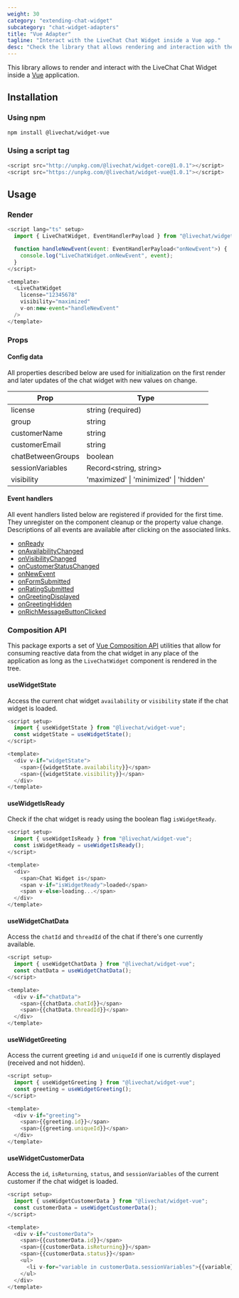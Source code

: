 ```yaml
---
weight: 30
category: "extending-chat-widget"
subcategory: "chat-widget-adapters"
title: "Vue Adapter"
tagline: "Interact with the LiveChat Chat Widget inside a Vue app."
desc: "Check the library that allows rendering and interaction with the LiveChat Chat Widget inside a Vue application."
---
```


This library allows to render and interact with the LiveChat Chat Widget inside a [Vue](https://vuejs.org/) application.

## Installation

### Using npm

```bash
npm install @livechat/widget-vue
```

### Using a script tag

```js
<script src="http://unpkg.com/@livechat/widget-core@1.0.1"></script>
<script src="https://unpkg.com/@livechat/widget-vue@1.0.1"></script>
```

## Usage

### Render

```js
<script lang="ts" setup>
  import { LiveChatWidget, EventHandlerPayload } from "@livechat/widget-vue";

  function handleNewEvent(event: EventHandlerPayload<"onNewEvent">) {
    console.log("LiveChatWidget.onNewEvent", event);
  }
</script>

<template>
  <LiveChatWidget
    license="12345678"
    visibility="maximized"
    v-on:new-event="handleNewEvent"
  />
</template>
```

### Props

#### Config data

All properties described below are used for initialization on the first render and later updates of the chat widget with new values on change.

| Prop              | Type                                   |
| ----------------- | -------------------------------------- |
| license           | string (required)                      |
| group             | string                                 |
| customerName      | string                                 |
| customerEmail     | string                                 |
| chatBetweenGroups | boolean                                |
| sessionVariables  | Record<string, string>                 |
| visibility        | 'maximized' \| 'minimized' \| 'hidden' |

#### Event handlers

All event handlers listed below are registered if provided for the first time. They unregister on the component cleanup or the property value change. Descriptions of all events are available after clicking on the associated links.

- [onReady](https://developers.livechat.com/docs/extending-chat-widget/javascript-api#on-ready)
- [onAvailabilityChanged](https://developers.livechat.com/docs/extending-chat-widget/javascript-api#on-availability-changed)
- [onVisibilityChanged](https://developers.livechat.com/docs/extending-chat-widget/javascript-api#on-visibility-changed)
- [onCustomerStatusChanged](https://developers.livechat.com/docs/extending-chat-widget/javascript-api#on-customer-status-changed)
- [onNewEvent](https://developers.livechat.com/docs/extending-chat-widget/javascript-api#on-new-event)
- [onFormSubmitted](https://developers.livechat.com/docs/extending-chat-widget/javascript-api#on-form-submitted)
- [onRatingSubmitted](https://developers.livechat.com/docs/extending-chat-widget/javascript-api#on-rating-submitted)
- [onGreetingDisplayed](https://developers.livechat.com/docs/extending-chat-widget/javascript-api#on-greeting-displayed)
- [onGreetingHidden](https://developers.livechat.com/docs/extending-chat-widget/javascript-api#on-greeting-hidden)
- [onRichMessageButtonClicked](https://developers.livechat.com/docs/extending-chat-widget/javascript-api#on-rich-message-button-clicked)

### Composition API

This package exports a set of [Vue Composition API](https://v3.vuejs.org/api/composition-api.html#composition-api) utilities that allow for consuming reactive data from the chat widget in any place of the application as long as the `LiveChatWidget` component is rendered in the tree.

#### useWidgetState

Access the current chat widget `availability` or `visibility` state if the chat widget is loaded.

```js
<script setup>
  import { useWidgetState } from "@livechat/widget-vue";
  const widgetState = useWidgetState();
</script>

<template>
  <div v-if="widgetState">
    <span>{{widgetState.availability}}</span>
    <span>{{widgetState.visibility}}</span>
  </div>
</template>
```

#### useWidgetIsReady

Check if the chat widget is ready using the boolean flag `isWidgetReady`.

```js
<script setup>
  import { useWidgetIsReady } from "@livechat/widget-vue";
  const isWidgetReady = useWidgetIsReady();
</script>

<template>
  <div>
    <span>Chat Widget is</span>
    <span v-if="isWidgetReady">loaded</span>
    <span v-else>loading...</span>
  </div>
</template>
```

#### useWidgetChatData

Access the `chatId` and `threadId` of the chat if there's one currently available.

```js
<script setup>
  import { useWidgetChatData } from "@livechat/widget-vue";
  const chatData = useWidgetChatData();
</script>

<template>
  <div v-if="chatData">
    <span>{{chatData.chatId}}</span>
    <span>{{chatData.threadId}}</span>
  </div>
</template>
```

#### useWidgetGreeting

Access the current greeting `id` and `uniqueId` if one is currently displayed (received and not hidden).

```js
<script setup>
  import { useWidgetGreeting } from "@livechat/widget-vue";
  const greeting = useWidgetGreeting();
</script>

<template>
  <div v-if="greeting">
    <span>{{greeting.id}}</span>
    <span>{{greeting.uniqueId}}</span>
  </div>
</template>
```

#### useWidgetCustomerData

Access the `id`, `isReturning`, `status`, and `sessionVariables` of the current customer if the chat widget is loaded.

```js
<script setup>
  import { useWidgetCustomerData } from "@livechat/widget-vue";
  const customerData = useWidgetCustomerData();
</script>

<template>
  <div v-if="customerData">
    <span>{{customerData.id}}</span>
    <span>{{customerData.isReturning}}</span>
    <span>{{customerData.status}}</span>
    <ul>
      <li v-for="variable in customerData.sessionVariables">{{variable}}</li>
    </ul>
  </div>
</template>
```
